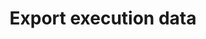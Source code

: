 ---
title: "Export execution data"
description: "Export workflow execution data"
openapi: get /api/v1/executions/{executionId}/export
deprecated: false
version: "1.0"
---